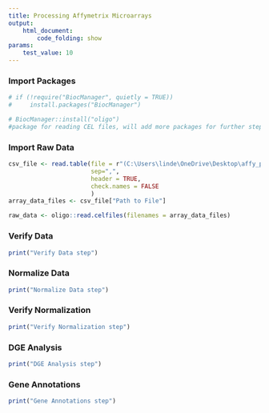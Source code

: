 ```yaml
---
title: Processing Affymetrix Microarrays
output: 
    html_document:
        code_folding: show
params:
    test_value: 10
---
```


### Import Packages
```r
# if (!require("BiocManager", quietly = TRUE))
#     install.packages("BiocManager")

# BiocManager::install("oligo")
#package for reading CEL files, will add more packages for further steps
```
### Import Raw Data
```r
csv_file <- read.table(file = r"(C:\Users\linde\OneDrive\Desktop\affy_processing\data_runsheets\GLDS_25_runsheet.csv)", 
                       sep=",",
                       header = TRUE,
                       check.names = FALSE
                       )
array_data_files <- csv_file["Path to File"]

raw_data <- oligo::read.celfiles(filenames = array_data_files)
```

### Verify Data
```r
print("Verify Data step")
```
### Normalize Data
```r
print("Normalize Data step")
```
### Verify Normalization
```r
print("Verify Normalization step")
```
### DGE Analysis
```r
print("DGE Analysis step")
```
### Gene Annotations
```r
print("Gene Annotations step")
```